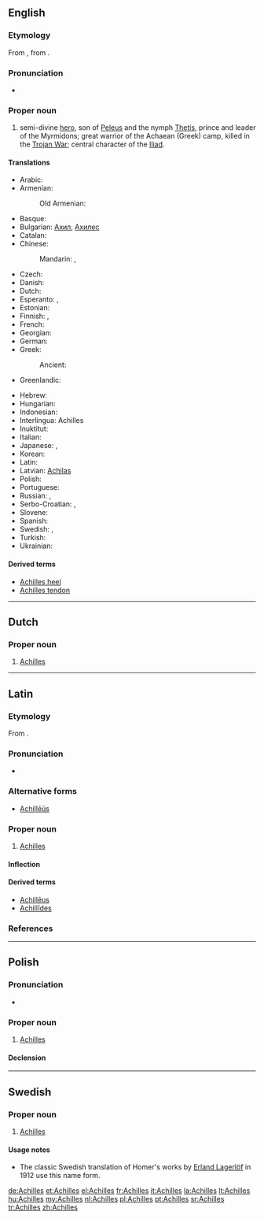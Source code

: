 ==English==

{{wikipedia}}

===Etymology===
From {{etyl|la|en}} {{term|Achilles|lang=la}}, from {{etyl|grc|en}} {{term|Ἀχιλλεύς|tr=Akhilleus|lang=grc|sc=polytonic}}.

===Pronunciation=== 
* {{IPA|/əˈkɪliːz/|lang=en}} 

===Proper noun===
{{en-proper noun}}

# {{context|Greek mythology|lang=en}} semi-divine [[hero]], son of [[Peleus]] and the nymph [[Thetis]], prince and leader of the Myrmidons; great warrior of the Achaean (Greek) camp, killed in the [[Trojan War]]; central character of the [[w:Iliad|Iliad]].

====Translations====
{{trans-top|Greek mythical hero}}
* Arabic: {{t-|ar|أخيل|m|tr='akhiil|sc=Arab}}
* Armenian: {{t-|hy|Աքիլլես|tr=Ak’illes}}
*: Old Armenian: {{tø|xcl|Աքիլլէս|tr=Akʿillēs|sc=Armn}}
* Basque: {{t-|eu|Akil}}
* Bulgarian: [[Ахил]], [[Ахилес]]
* Catalan: {{t-|ca|Aquil·les|m}}
* Chinese:
*: Mandarin: {{t|cmn|阿喀琉斯|tr=Ākāliúsī|sc=Hani}}, {{t|cmn|阿基里斯|tr=Ājīlǐsī|sc=Hani}}
* Czech: {{t-|cs|Achilleus|m}}
* Danish: {{t-|da|Achilleus}}
* Dutch: {{t+|nl|Achilles}}
* Esperanto: {{t-|eo|Aĥilo}}, {{t-|eo|Akilo}}
* Estonian: {{t-|et|Achilleus}}
* Finnish: {{t-|fi|Akhilleus}}, {{t-|fi|Akilles}}
* French: {{t+|fr|Achille|m}}
* Georgian: {{t-|ka|აქილევსი|tr=ak'ilevsi|sc=Geor}}
* German: {{t+|de|Achilleus|m}}
* Greek: {{t+|el|Αχιλλέας|m|tr=Achilléas}}
*: Ancient: {{tø|grc|Ἀχιλλεύς|m|tr=Achilleus}}
* Greenlandic: {{t-|kl|Achilleusi}}
{{trans-mid}}
* Hebrew: {{t-|he|אכילס|tr=Ahils}}
* Hungarian: {{t+|hu|Akhilleusz}}
* Indonesian: {{t-|id|Achilles}}
* Interlingua: Achilles
* Inuktitut: {{t|iu|ᐊᑭᓪᓕᔅ|tr=Akillis|sc=Cans}}
* Italian: {{t+|it|Achille}}
* Japanese: {{t-|ja|アキレス|tr=Akiresu}}, {{t-|ja|アキレウス|tr=Akireusu}}
* Korean: {{t-|ko|아킬레스|tr=Akilleseu|sc=Kore}}
* Latin: {{t+|la|Achilles|alt=Achillēs}}
* Latvian: [[Achilas]]
* Polish: {{t+|pl|Achilles|m}}
* Portuguese: {{t+|pt|Aquiles}}
* Russian: {{t+|ru|Ахилл|m|tr=Axíll}}, {{t+|ru|Ахиллес|m|tr=Axillés}}
* Serbo-Croatian: {{t-|sh|Ahil|m}}, {{t-|sh|Ahilej|m}}
* Slovene: {{t+|sl|Ahil|alt=Ahíl|m}}
* Spanish: {{t+|es|Aquiles|m}}
* Swedish: {{t-|sv|Akilles}}, {{t-|sv|Achilles}}
* Turkish: {{t-|tr|Aşil}}
* Ukrainian: {{t-|uk|Ахіллес|m|tr=Axillés|sc=Cyrl}}
{{trans-bottom}}

====Derived terms====
* [[Achilles heel]]
* [[Achilles tendon]]

----

==Dutch==

===Proper noun===
{{nl-proper noun}}

# [[#English|Achilles]]

----

==Latin==

===Etymology===
From {{etyl|grc|la}} {{term|Ἀχιλλεύς|tr=Akhilleus|lang=grc|sc=polytonic}}.

===Pronunciation===
* {{audio|La-ecc-Achilles.ogg|audio (ecclesiastical)}}

===Alternative forms===
* [[Achilleus|Achillēūs]]

===Proper noun===
{{la-proper noun|Achilles|Achillis|Achillis|m|third}}

# [[#English|Achilles]]

====Inflection====
{{la-decl-3rd|Achilles|Achill}}

====Derived terms====
* [[Achilleus|Achillēus]]
* [[Achillides|Achillīdes]]

===References===
{{R:Cassells}}

----

==Polish==
{{wikipedia|lang=pl}}

===Pronunciation===
* {{audio|Pl-Achilles.ogg|Audio}}

===Proper noun===
{{head|pl|proper noun|g=m}}

# {{context|Greek mythology|lang=pl}} [[#English|Achilles]]

====Declension====
{{pl-decl-noun-sing|Achilles|Achillesa|Achillesowi|Achillesa|Achillesem|Achillesie|Achillesie}}

----

==Swedish==

===Proper noun===
{{head|sv|proper noun}}

# {{context|Greek mythology|lang=sv}} [[#English|Achilles]]

====Usage notes====
* The classic Swedish translation of Homer's works by [[w:sv:Erland Lagerlöf|Erland Lagerlöf]] in 1912 use this name form.

[[de:Achilles]]
[[et:Achilles]]
[[el:Achilles]]
[[fr:Achilles]]
[[it:Achilles]]
[[la:Achilles]]
[[lt:Achilles]]
[[hu:Achilles]]
[[my:Achilles]]
[[nl:Achilles]]
[[pl:Achilles]]
[[pt:Achilles]]
[[sr:Achilles]]
[[tr:Achilles]]
[[zh:Achilles]]